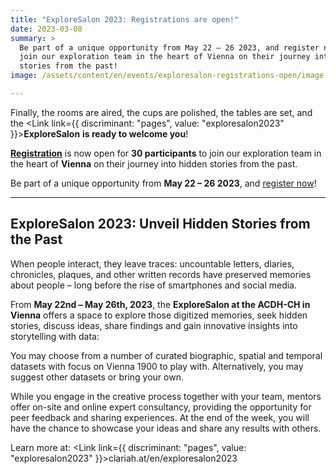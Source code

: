 ```yaml
---
title: "ExploreSalon 2023: Registrations are open!"
date: 2023-03-08
summary: >
  Be part of a unique opportunity from May 22 – 26 2023, and register now to
  join our exploration team in the heart of Vienna on their journey into hidden
  stories from the past!
image: /assets/content/en/events/exploresalon-registrations-open/image.png

---
```


Finally, the rooms are aired, the cups are polished, the tables are set, and the <Link link={{ discriminant: "pages", value: "exploresalon2023" }}>**ExploreSalon**</Link> **is ready to welcome you**!

[**Registration**](https://pretix.eu/ExploreSalon2023/Anmeldung/) is now open for **30 participants** to join our exploration team in the heart of **Vienna** on their journey into hidden stories from the past.

Be part of a unique opportunity from **May 22 – 26 2023**, and [register now](https://pretix.eu/ExploreSalon2023/Anmeldung/)!

***

## ExploreSalon 2023: Unveil Hidden Stories from the Past

When people interact, they leave traces: uncountable letters, diaries, chronicles, plaques, and other written records have preserved memories about people – long before the rise of smartphones and social media.

From **May 22nd – May 26th, 2023**, the **ExploreSalon at the ACDH-CH in Vienna** offers a space to explore those digitized memories, seek hidden stories, discuss ideas, share findings and gain innovative insights into storytelling with data:

You may choose from a number of curated biographic, spatial and temporal datasets with focus on Vienna 1900 to play with. Alternatively, you may suggest other datasets or bring your own.

While you engage in the creative process together with your team, mentors offer on-site and online expert consultancy, providing the opportunity for peer feedback and sharing experiences. At the end of the week, you will have the chance to showcase your ideas and share any results with others.

Learn more at: <Link link={{ discriminant: "pages", value: "exploresalon2023" }}>clariah.at/en/exploresalon2023</Link>
